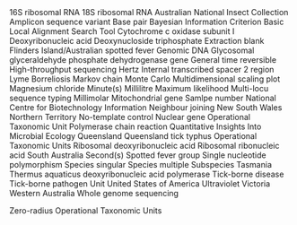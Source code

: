 \item[16S] 16S ribosomal RNA
\item[18S] 18S ribosomal RNA
\item[ANIC] Australian National Insect Collection
\item[ASV] Amplicon sequence variant 
\item[bp] Base pair
\item[BIC] Bayesian Information Criterion
\item[BLAST] Basic Local Alignment Search Tool 
\item[COX1] Cytochrome c oxidase subunit I
\item[DNA] Deoxyribonucleic acid
\item[dNTP] Deoxynucloside triphosphate
\item[EXB] Extraction blank
\item[FISF] Flinders Island/Australian spotted fever
\item[gDNA] Genomic DNA
\item[gGAPDH] Glycosomal glyceraldehyde phosphate dehydrogenase gene
\item[GTR] General time reversible
\item[HTS] High-throughput sequencing
\item[Hz] Hertz
\item[ITS2] Internal transcribed spacer 2 region
\item[LB] Lyme Borreliosis
\item[MCMC] Markov chain Monte Carlo
\item[MDS] Multidimensional scaling plot
\item[MgCl2] Magnesium chloride
\item[min(s)] Minute(s)
\item[mL] Millilitre
\item[ML] Maximum likelihood
\item[MLST] Multi-locu sequence typing
\item[mM] Millimolar
\item[mt] Mitochondrial gene
\item[n] Samlpe number
\item[NCBI] National Centre for Biotechnology Information
\item[NJ] Neighbour joining 
\item[NSW] New South Wales
\item[NT] Northern Territory
\item[NTC] No-template control
\item[Nu]  Nuclear gene 
\item[OTU] Operational Taxonomic Unit
\item[PCR] Polymerase chain reaction
\item[QIIME2] Quantitative Insights Into Microbial Ecology
\item[QLD] Queensland
\item[QTT] Queensland tick typhus
\item[OTU]  Operational Taxonomic Units
\item[rDNA]  Ribosomal deoxyribonucleic acid
\item[rRNA] Ribosomal ribonucleic acid
\item[SA] South Australia
\item[sec(s)] Second(s)
\item[SFG] Spotted fever group
\item[SNP] Single nucleotide polymorphism
\item[sp.] Species singular
\item[spp.] Species multiple
\item[ssp.] Subspecies
\item[TAS] Tasmania
\item[Taq] Thermus aquaticus deoxyribonucleic acid polymerase
\item[TBD] Tick-borne disease
\item[TBP] Tick-borne pathogen
\item[U] Unit
\item[USA] United States of America
\item[UV] Ultraviolet
\item[VIC]  Victoria
\item[WA] Western Australia
\item[WGS]  Whole genome sequencing
\item[ZOTU]  Zero-radius Operational Taxonomic Units